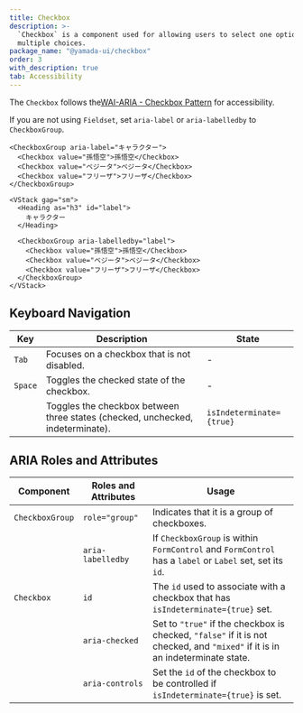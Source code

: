 ```yaml
---
title: Checkbox
description: >-
  `Checkbox` is a component used for allowing users to select one option from
  multiple choices.
package_name: "@yamada-ui/checkbox"
order: 3
with_description: true
tab: Accessibility
---
```


The `Checkbox` follows the[WAI-ARIA - Checkbox Pattern](https://www.w3.org/WAI/ARIA/apg/patterns/checkbox) for accessibility.

If you are not using `Fieldset`, set `aria-label` or `aria-labelledby` to `CheckboxGroup`.

```tsx live=false
<CheckboxGroup aria-label="キャラクター">
  <Checkbox value="孫悟空">孫悟空</Checkbox>
  <Checkbox value="ベジータ">ベジータ</Checkbox>
  <Checkbox value="フリーザ">フリーザ</Checkbox>
</CheckboxGroup>
```

```tsx live=false
<VStack gap="sm">
  <Heading as="h3" id="label">
    キャラクター
  </Heading>

  <CheckboxGroup aria-labelledby="label">
    <Checkbox value="孫悟空">孫悟空</Checkbox>
    <Checkbox value="ベジータ">ベジータ</Checkbox>
    <Checkbox value="フリーザ">フリーザ</Checkbox>
  </CheckboxGroup>
</VStack>
```

## Keyboard Navigation

| Key     | Description                                                                    | State                    |
| ------- | ------------------------------------------------------------------------------ | ------------------------ |
| `Tab`   | Focuses on a checkbox that is not disabled.                                    | -                        |
| `Space` | Toggles the checked state of the checkbox.                                     | -                        |
|         | Toggles the checkbox between three states (checked, unchecked, indeterminate). | `isIndeterminate={true}` |

## ARIA Roles and Attributes

| Component       | Roles and Attributes | Usage                                                                                                                         |
| --------------- | -------------------- | ----------------------------------------------------------------------------------------------------------------------------- |
| `CheckboxGroup` | `role="group"`       | Indicates that it is a group of checkboxes.                                                                                   |
|                 | `aria-labelledby`    | If `CheckboxGroup` is within `FormControl` and `FormControl` has a `label` or `Label` set, set its `id`.                      |
| `Checkbox`      | `id`                 | The `id` used to associate with a checkbox that has `isIndeterminate={true}` set.                                             |
|                 | `aria-checked`       | Set to `"true"` if the checkbox is checked, `"false"` if it is not checked, and `"mixed"` if it is in an indeterminate state. |
|                 | `aria-controls`      | Set the `id` of the checkbox to be controlled if `isIndeterminate={true}` is set.                                             |
